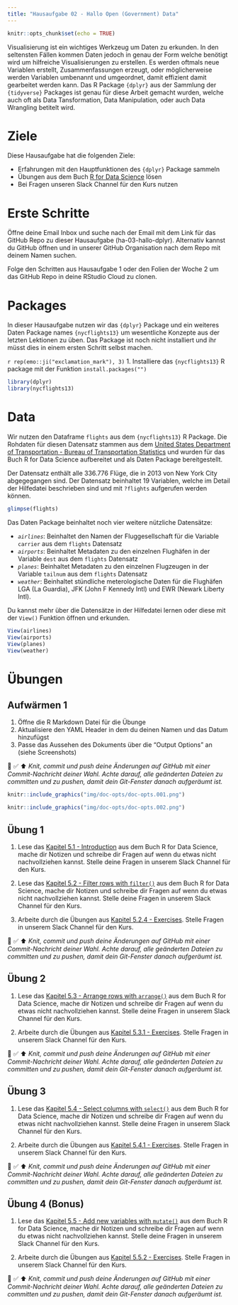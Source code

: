 ```yaml
---
title: "Hausaufgabe 02 - Hallo Open (Government) Data"
---
```


<script async defer data-domain="rstatszh.github.io/website" src="https://plausible.io/js/plausible.js"></script>

```r
knitr::opts_chunk$set(echo = TRUE)
```

<script async defer data-domain="rstatszh.github.io/website" src="https://plausible.io/js/plausible.js"></script>

Visualisierung ist ein wichtiges Werkzeug um Daten zu erkunden. In den seltensten Fällen kommen Daten jedoch in genau der Form welche benötigt wird um hilfreiche Visualisierungen zu erstellen. Es werden oftmals neue Variablen erstellt, Zusammenfassungen erzeugt, oder möglicherweise werden Variablen umbenannt und umgeordnet, damit effizient damit gearbeitet werden kann. Das R Package `{dplyr}` aus der Sammlung der `{tidyverse}` Packages ist genau für diese Arbeit gemacht wurden, welche auch oft als Data Tansformation, Data Manipulation, oder auch Data Wrangling betitelt wird. 

# Ziele

Diese Hausaufgabe hat die folgenden Ziele:

- Erfahrungen mit den Hauptfunktionen des `{dplyr}` Package sammeln
- Übungen aus dem Buch [R for Data Science](https://r4ds.had.co.nz/) lösen
- Bei Fragen unseren Slack Channel für den Kurs nutzen

# Erste Schritte

Öffne deine Email Inbox und suche nach der Email mit dem Link für das GitHub Repo zu dieser Hausaufgabe (ha-03-hallo-dplyr). Alternativ kannst du GitHub öffnen und in unserer GitHub Organisation nach dem Repo mit deinem Namen suchen.

Folge den Schritten aus Hausaufgabe 1 oder den Folien der Woche 2 um das GitHub Repo in deine RStudio Cloud zu clonen. 

# Packages

In dieser Hausaufgabe nutzen wir das `{dplyr}` Package und ein weiteres Daten Package names `{nycflights13}` um wesentliche Konzepte aus der letzten Lektionen zu üben. Das Package ist noch nicht installiert und ihr müsst dies in einem ersten Schritt selbst machen.

`r rep(emo::ji("exclamation_mark"), 3)` 1. Installiere das `{nycflights13}` R package mit der Funktion `install.packages("")`

```r

library(dplyr)
library(nycflights13)

```

# Data

Wir nutzen den Dataframe `flights` aus dem `{nycflights13}` R Package. Die Rohdaten für diesen Datensatz stammen aus dem [United States Department of Transportation - Bureau of Transportation Statistics](https://www.transtats.bts.gov/) und wurden für das Buch R for Data Science aufbereitet und als Daten Package bereitgestellt.

Der Datensatz enthält alle 336.776 Flüge, die in 2013 von New York City abgegegangen sind. Der Datensatz beinhaltet 19 Variablen, welche im Detail der Hilfedatei beschrieben sind und mit `?flights` aufgerufen werden können. 

```r

glimpse(flights)

```

Das Daten Package beinhaltet noch vier weitere nützliche Datensätze:

- *`airlines`*: Beinhaltet den Namen der Fluggesellschaft für die Variable `carrier` aus dem `flights` Datensatz 
- *`airports`*: Beinhaltet Metadaten zu den einzelnen Flughäfen in der Variable `dest` aus dem `flights` Datensatz
- *`planes`*: Beinhaltet Metadaten zu den einzelnen Flugzeugen in der Variable `tailnum` aus dem `flights` Datensatz
- *`weather`*: Beinhaltet stündliche meterologische Daten für die Flughäfen LGA (La Guardia), JFK (John F Kennedy Intl) und EWR (Newark Liberty Intl). 

Du kannst mehr über die Datensätze in der Hilfedatei lernen oder diese mit der `View()` Funktion öffnen und erkunden.

```r

View(airlines)
View(airports)
View(planes)
View(weather)

```

# Übungen

## Aufwärmen 1

1. Öffne die R Markdown Datei für die Übunge
2. Aktualisiere den YAML Header in dem du deinen Namen und das Datum hinzufügst
3. Passe das Aussehen des Dokuments über die "Output Options" an (siehe Screenshots)

🧶 ✅ ⬆️ *Knit, commit und push deine Änderungen auf GitHub mit einer Commit-Nachricht deiner Wahl. Achte darauf, alle geänderten Dateien zu committen und zu pushen, damit dein Git-Fenster danach aufgeräumt ist.*

```r

knitr::include_graphics("img/doc-opts/doc-opts.001.png")

```

```r

knitr::include_graphics("img/doc-opts/doc-opts.002.png")

```

## Übung 1

1. Lese das [Kapitel 5.1 - Introduction](https://r4ds.had.co.nz/transform.html#introduction-2) aus dem Buch R for Data Science, mache dir Notizen und schreibe dir Fragen auf wenn du etwas nicht nachvollziehen kannst. Stelle deine Fragen in unserem Slack Channel für den Kurs.

2. Lese das [Kapitel 5.2 - Filter rows with `filter()`](https://r4ds.had.co.nz/transform.html#filter-rows-with-filter) aus dem Buch R for Data Science, mache dir Notizen und schreibe dir Fragen auf wenn du etwas nicht nachvollziehen kannst. Stelle deine Fragen in unserem Slack Channel für den Kurs.

3. Arbeite durch die Übungen aus [Kapitel 5.2.4 - Exercises](https://r4ds.had.co.nz/transform.html#exercises-8). Stelle Fragen in unserem Slack Channel für den Kurs.

🧶 ✅ ⬆️ *Knit, commit und push deine Änderungen auf GitHub mit einer Commit-Nachricht deiner Wahl. Achte darauf, alle geänderten Dateien zu committen und zu pushen, damit dein Git-Fenster danach aufgeräumt ist.*

## Übung 2

1. Lese das [Kapitel 5.3 - Arrange rows with `arrange()`](https://r4ds.had.co.nz/transform.html#arrange-rows-with-arrange) aus dem Buch R for Data Science, mache dir Notizen und schreibe dir Fragen auf wenn du etwas nicht nachvollziehen kannst. Stelle deine Fragen in unserem Slack Channel für den Kurs.

2. Arbeite durch die Übungen aus [Kapitel 5.3.1 - Exercises](https://r4ds.had.co.nz/transform.html#exercises-9). Stelle Fragen in unserem Slack Channel für den Kurs.

🧶 ✅ ⬆️ *Knit, commit und push deine Änderungen auf GitHub mit einer Commit-Nachricht deiner Wahl. Achte darauf, alle geänderten Dateien zu committen und zu pushen, damit dein Git-Fenster danach aufgeräumt ist.*

## Übung 3

1. Lese das [Kapitel 5.4 - Select columns with `select()`](https://r4ds.had.co.nz/transform.html#select) aus dem Buch R for Data Science, mache dir Notizen und schreibe dir Fragen auf wenn du etwas nicht nachvollziehen kannst. Stelle deine Fragen in unserem Slack Channel für den Kurs.

2. Arbeite durch die Übungen aus [Kapitel 5.4.1 - Exercises](https://r4ds.had.co.nz/transform.html#exercises-10). Stelle Fragen in unserem Slack Channel für den Kurs.

🧶 ✅ ⬆️ *Knit, commit und push deine Änderungen auf GitHub mit einer Commit-Nachricht deiner Wahl. Achte darauf, alle geänderten Dateien zu committen und zu pushen, damit dein Git-Fenster danach aufgeräumt ist.*

## Übung 4 (Bonus)

1. Lese das [Kapitel 5.5 - Add new variables with `mutate()`](https://r4ds.had.co.nz/transform.html#add-new-variables-with-mutate) aus dem Buch R for Data Science, mache dir Notizen und schreibe dir Fragen auf wenn du etwas nicht nachvollziehen kannst. Stelle deine Fragen in unserem Slack Channel für den Kurs.

2. Arbeite durch die Übungen aus [Kapitel 5.5.2 - Exercises](https://r4ds.had.co.nz/transform.html#exercises-11). Stelle Fragen in unserem Slack Channel für den Kurs.

🧶 ✅ ⬆️ *Knit, commit und push deine Änderungen auf GitHub mit einer Commit-Nachricht deiner Wahl. Achte darauf, alle geänderten Dateien zu committen und zu pushen, damit dein Git-Fenster danach aufgeräumt ist.*